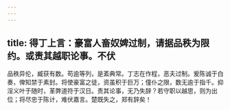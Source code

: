 ```yaml
---
---
---
```

title: 得丁上言：豪富人畜奴婢过制，请据品秩为限约。或责其越职论事。不伏
---



品秩异伦，臧获有数。苟逾等列，是紊典常。丁志在作程，恶夫过制。爰陈诚于白奏，俾知禁于素封。将使豪富之徒，资虽积于巨万；僮仆之限，数无逾于指千。抑淫义叶于随时，革弊道符于汉日。责其论事，无乃失辞？若守职以越思，则为出位；将尽忠于陈计，难伏嘉言。楚既失之，郑有辞矣！